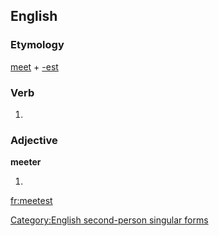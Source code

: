 ==English==

===Etymology===
[[meet]] + [[-est]]

===Verb===
{{en-verb form}}

# {{context|archaic|lang=en}} {{form of|Second-person singular simple present form|meet}}

[[Category:English second-person singular forms]]

===Adjective===
'''meeter'''

# {{comparative of|meet}}

[[fr:meetest]]
